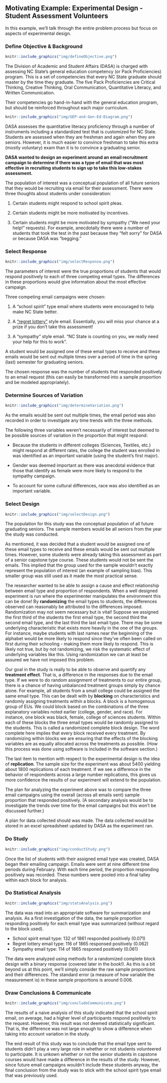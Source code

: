 ## Motivating Example: Experimental Design - Student Assessment Volunteers  

In this example, we'll talk through the entire problem process but focus on aspects of experimental design.  

### Define Objective & Background  

```r
knitr::include_graphics("img/defineObjective.png")
```  
The Division of Academic and Student Affairs (DASA) is charged with assessing NC State's general education competency (or Pack Proficiencies) program.  This is a set of competencies that every NC State graduate should master by the time they graduate.  The five Pack Proficiencies are Critical Thinking, Creative Thinking, Oral Communication, Quantitative Literacy, and Written Communication. 

Their competencies go hand-in-hand with the general education program, but should be reinforced throughout each major curriculum.  
```r
knitr::include_graphics("img/GEP-and-Gen-Ed-Diagram.png")
```  

DASA assesses the quantitative literacy proficiency through a number of instruments including a standardized test that is customized for NC State.  Students are assessed when they are freshman and again when they are seniors.  However, it is much easier to convince freshman to take this extra (mostly voluntary) exam than it is to convince a graduating senior.  

**DASA wanted to design an experiment around an email recruitment campaign to determine if there was a type of email that was most effective in recruiting students to sign up to take this low-stakes assessment.**

The population of interest was a conceptual population of all future seniors that they would be recruiting via email for their assessment.  There were three thoughts about students under consideration:

1. Certain students might respond to school spirit pleas.  

2. Certain students might be more motivated by incentives.  
 
2. Certain students might be more motivated by sympathy ("We need your help!" requests).  For example, anecdotally there were a number of students that took the test in the past because they "felt sorry" for DASA or because DASA was "begging."

### Select Response

```r
knitr::include_graphics("img/selectResponse.png")
``` 
The parameters of interest were the true proportions of students that would respond positively to each of three competing email types.  The differences in these proportions would give information about the most effective campaign.  

Three competing email campaigns were chosen:

1. A "school spirit" type email where students were encouraged to help make NC State better.  

2. A ["regret lottery"](https://sr.ithaka.org/blog/leveraging-regret-maximizing-survey-participation-at-the-duke-university-libraries/) style email.  Essentially, you will miss your chance at a prize if you don’t take this assessment! 

3. A “sympathy” style email.  "NC State is counting on you, we really need your help for this to work".  

A student would be assigned one of these email types to receive and these emails would be sent out multiple times over a period of time in the spring (last) semester for graduating seniors.  


The chosen response was the number of students that responded positively to an email request (this can easily be transformed into a sample proportion and be modeled appropriately).  


### Determine Sources of Variation

```r
knitr::include_graphics("img/determineVariation.png")
```  
As the emails would be sent out multiple times, the email period was also recorded in order to investigate any time trends with the three methods.  

The following three variables weren't necessarily of interest but deemed to be possible sources of variation in the proportion that might respond:

- Because the students in different colleges (Sciences, Textiles, etc.) might respond at different rates, the college the student was enrolled in was identified as an important variable (using the student's first major).  

- Gender was deemed important as there was anecdotal evidence that those that identify as female were more likely to respond to the sympathy campaign.  

- To account for some cultural differences, race was also identified as an important variable.  


### Select Design

```r
knitr::include_graphics("img/selectDesign.png")
```  
The population for this study was the conceptual population of all future graduating seniors.  The sample members would be all seniors from the year the study was conducted.  

As mentioned, it was decided that a student would be assigned one of these email types to receive and these emails would be sent out multiple times.  However, some students were already taking this assessment as part of a senior capstone type course.  These students would not be sent the emails.  This implied that the group used for the sample wouldn't exactly represent the population of interest (an example of sampling bias).  This smaller group was still used as it made the most practical sense.

The researcher wanted to be able to assign a cause and effect relationship between email type and proportion of respondents.  When a well designed experiment is run where the experimenter manipulates the environment this can be done!  By **randomizing** the email types to students, the differences observed can reasonably be attributed to the differences imposed.  Randomization may not seem necessary but is vital!  Suppose we assigned the first third of the students the first email type, the second third the second email type, and the last third the last email type.  There may be some underlying characteristic that exists more heavily in the one of the groups.  For instance, maybe students with last names near the beginning of the alphabet would be more likely to respond since they've often been called on first during their schooling - making them more likely to respond.  This is likely not true, but by not randomizing, we risk the systematic effect of underlying variables like this.  Using randomization we can at least be assured we have not imposed this problem.  

Our goal in the study is really to be able to observe and quantify any **treatment effect**.  That is, a difference in the responses due to the email type.  If we were to do random assignment of treatments to our entire group, there is a chance of having unbalanced treatment groups simply by chance alone.  For example, all students from a small college could be assigned the same email type.  This can be dealt with by **blocking** on characteristics and randomly assigning treatments within a blocks.  A block is a homogenous group of EUs.  We could block based on the combinations of the three explanatory variables noted earlier (college, gender, and race).  For instance, one block was black, female, college of sciences students.  Within each of these blocks the three email types would be randomly assigned to the students.  This is called a randomized complete block design. The word complete here implies that every block received every treatment.  By randomizing within blocks we are ensuring that the effects of the blocking variables are as equally allocated across the treatments as possible.  (How this process was done using software is included in the software section.)

The last item to mention with respect to the experimental design is the idea of **replication**.  The sample size for the experiment was about 5400 yielding about 1800 replications of each treatment.  If we see a difference in the behavior of respondents across a large number replications, this gives us more confidence the results of our experiment will extend to the population.  

The plan for analyzing the experiment above was to compare the three email campaigns using the overall (across all emails sent) sample proportion that responded positively.  (A secondary analysis would be to investigate the trends over time for the email campaigns but this won't be discussed further.)

A plan for data collected should was made.  The data collected would be stored in an excel spreadsheet updated by DASA as the experiment ran.  

### Do Study  

```r
knitr::include_graphics("img/conductStudy.png")
```  
Once the list of students with their assigned email type was created, DASA began their emailing campaign.  Emails were sent at nine different time periods during February.  With each time period, the proportion responding positively was recorded.  These numbers were pooled into a final talley within each block for analysis.  

### Do Statistical Analysis  

```r
knitr::include_graphics("img/statsAnalysis.png")
```  
The data was read into an appropriate software for summarization and analysis.  As a first investigation of the data, the sample proportion responding positively for each email type was summarized (without regard to the block used).  

- School spirit email type: 132 of 1861 responded positively (0.071)  
- Regret lottery email type: 116 of 1865 responsed positively (0.062)  
- Sympathy email type: 114 of 1865 responed positively (0.061)  

The data were analyzed using methods for a randomized complete block design with a binary response (covered later in the book!).  As this is a bit beyond us at this point, we'll simply consider the raw sample proportions and their differences.  The standard error (a measure of how variable the measurement is) in these sample proportions is around 0.006.

### Draw Conclusions & Communicate

```r
knitr::include_graphics("img/concludeCommunicate.png")
```  
The results of a naive analysis of this study indicated that the school spirit email, on average, had a higher level of participants respond positively to the request.  However, this result was not deemed statistically significant.  That is, the difference was not large enough to show a difference when taking into account variation in the study.  

The end result of this study was to conclude that the email type sent to students didn't play a very large role in whether or not students volunteered to participate.  It is unkown whether or not the senior students in capstone courses would have made a difference in the results of the study.  However, since future email campaigns wouldn't include these students anyway, the final conclusion from the study was to stick with the school spirit type email that was previously used.  



